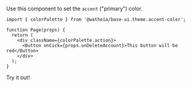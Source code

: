 
Use this component to set the `accent` ("primary") color.

```tsx
import { colorPalette } from '@watheia/base-ui.theme.accent-color';

function Page(props) {
  return (
    <div className={colorPalette.action}>
      <Button onCick={props.onDeleteAccount}>This button will be red</Button>
    </div>
  );
}
```

Try it out!

<AccentPicker />
